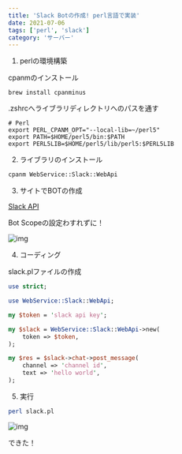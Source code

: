 ```yaml
---
title: 'Slack Botの作成! perl言語で実装'
date: 2021-07-06
tags: ['perl', 'slack']
category: 'サーバー'
---
```


1. perlの環境構築

cpanmのインストール

```
brew install cpanminus
```

.zshrcへライブラリディレクトリへのパスを通す

```.zshrc
# Perl
export PERL_CPANM_OPT="--local-lib=~/perl5"
export PATH=$HOME/perl5/bin:$PATH
export PERL5LIB=$HOME/perl5/lib/perl5:$PERL5LIB
```

2. ライブラリのインストール

```bash
cpanm WebService::Slack::WebApi
```

3. サイトでBOTの作成

[Slack API](https://api.slack.com)

Bot Scopeの設定わすれずに！

![img](https://i.gyazo.com/4e3b507b279b444ebda2d0d5f14b566e.png)

4. コーディング

slack.plファイルの作成

```perl
use strict;

use WebService::Slack::WebApi;

my $token = 'slack api key';

my $slack = WebService::Slack::WebApi->new(
    token => $token,
);

my $res = $slack->chat->post_message(
    channel => 'channel id',
    text => 'hello world',
);
```

5. 実行

```bash
perl slack.pl
```

![img](https://i.gyazo.com/b2875ee5f9536e211e4c4db640b4a7ac.png)

できた！
